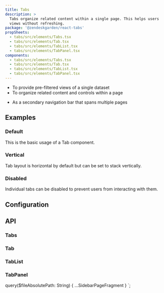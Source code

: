 ```yaml
---
title: Tabs
description: >
  Tabs organize related content within a single page. This helps users alternate between
  views without refreshing.
package: '@zendeskgarden/react-tabs'
propSheets:
  - tabs/src/elements/Tabs.tsx
  - tabs/src/elements/Tab.tsx
  - tabs/src/elements/TabList.tsx
  - tabs/src/elements/TabPanel.tsx
components:
  - tabs/src/elements/Tabs.tsx
  - tabs/src/elements/Tab.tsx
  - tabs/src/elements/TabList.tsx
  - tabs/src/elements/TabPanel.tsx
---
```


<Usage>
  <Use>
    <ul>
      <li>To provide pre-filtered views of a single dataset</li>
      <li>To organize related content and controls within a page</li>
    </ul>
  </Use>
  <Misuse>
    <ul>
      <li>As a secondary navigation bar that spans multiple pages</li>
    </ul>
  </Misuse>
</Usage>

## Examples

### Default

This is the basic usage of a Tab component.


<CodeExample code={TabsDefaultCode}>
  <TabsDefault />
</CodeExample>

### Vertical

Tab layout is horizontal by default but can be set to stack vertically.


<CodeExample code={TabsVerticalCode}>
  <TabsVertical />
</CodeExample>

### Disabled

Individual tabs can be disabled to prevent users from interacting with them.


<CodeExample code={TabsDisabledCode}>
  <TabsDisabled />
</CodeExample>

## Configuration

<Configuration reactPackage={props.data.mdx.package} propSheets={props.data.mdx.propsSheets} />

## API

### Tabs

<PropSheet component={props.data.mdx.components[0]} />

### Tab

<PropSheet component={props.data.mdx.components[1]} />

### TabList

<PropSheet component={props.data.mdx.components[2]} />

### TabPanel

<PropSheet component={props.data.mdx.components[3]} />


  query($fileAbsolutePath: String) {
    ...SidebarPageFragment
  }
`;
